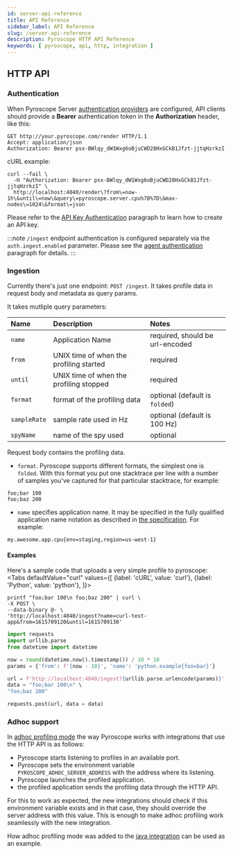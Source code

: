 ```yaml
---
id: server-api-reference
title: API Reference
sidebar_label: API Reference
slug: /server-api-reference
description: Pyroscope HTTP API Reference
keywords: [ pyroscope, api, http, integration ]
---
```





## HTTP API

### Authentication

When Pyroscope Server [authentication providers](auth-overview.mdx) are configured,
API clients should provide a **Bearer** authentication token in the **Authorization** header, like this:

```
GET http://your.pyroscope.com/render HTTP/1.1
Accept: application/json
Authorization: Bearer psx-BWlqy_dW1Wxg6oBjuCWD28HxGCkB1Jfzt-jjtqHzrkzI
```

cURL example:
```shell
curl --fail \
  -H "Authorization: Bearer psx-BWlqy_dW1Wxg6oBjuCWD28HxGCkB1Jfzt-jjtqHzrkzI" \
  http://localhost:4040/render\?from\=now-1h\&until\=now\&query\=pyroscope.server.cpu%7B%7D\&max-nodes\=1024\&format\=json
```

Please refer to the [API Key Authentication](auth-overview.mdx/#api-key-authentication) paragraph to learn how to create
an API key.

:::note
`/ingest` endpoint authentication is configured separately via the `auth.ingest.enabled` parameter. Please see the
[agent authentication](auth-overview.mdx/#agent-authentication) paragraph for details.
:::

### Ingestion

Currently there's just one endpoint: `POST /ingest`. It takes profile data in request body and metadata as query params.

It takes mutliple query parameters:

| Name         | Description                             | Notes                          |
| :----------- | :-------------------------------------- | :----------------------------- |
| `name`       | Application Name                        | required, should be url-encoded|
| `from`       | UNIX time of when the profiling started | required                       |
| `until`      | UNIX time of when the profiling stopped | required                       |
| `format`     | format of the profiling data            | optional (default is `folded`) |
| `sampleRate` | sample rate used in Hz                  | optional (default is 100 Hz)   |
| `spyName`    | name of the spy used                    | optional                       |

Request body contains the profiling data.

* `format`. Pyroscope supports different formats, the simplest one is `folded`. With this format you put one stacktrace per line with a number of samples you've captured for that particular stacktrace, for example:

```
foo;bar 100
foo;baz 200
```

* `name` specifies application name. It may be specified in the fully qualified application name notation as described in [the specification](/docs/flameql#notation). For example:
```
my.awesome.app.cpu{env=staging,region=us-west-1}
```

#### Examples

Here's a sample code that uploads a very simple profile to pyroscope:
<Tabs
  defaultValue="curl"
  values={[
    {label: 'cURL', value: 'curl'},
    {label: 'Python', value: 'python'},
  ]}>
  <TabItem value="curl">

```shell
printf "foo;bar 100\n foo;baz 200" | curl \
-X POST \
--data-binary @- \
'http://localhost:4040/ingest?name=curl-test-app&from=1615709120&until=1615709130'
```

  </TabItem>
  <TabItem value="python">

```python
import requests
import urllib.parse
from datetime import datetime

now = round(datetime.now().timestamp()) / 10 * 10
params = {'from': f'{now - 10}', 'name': 'python.example{foo=bar}'}

url = f'http://localhost:4040/ingest?{urllib.parse.urlencode(params)}'
data = "foo;bar 100\n" \
"foo;baz 200"

requests.post(url, data = data)
```

  </TabItem>
</Tabs>

### Adhoc support

In [adhoc profiling mode](https://pyroscope.io/blog/pyroscope-adhoc-profiling/) the way Pyroscope works with integrations that use
the HTTP API is as follows:
- Pyroscope starts listening to profiles in an available port.
- Pyroscope sets the environment variable `PYROSCOPE_ADHOC_SERVER_ADDRESS` with the address where its listening.
- Pyroscope launches the profiled application.
- the profiled application sends the profiling data through the HTTP API.

For this to work as expected, the new integrations should check if this environment variable exists and in that case,
they should override the server address with this value. This is enough to make adhoc profiling work seamlessly with the new integration.

How adhoc profiling mode was added to the [java integration](https://github.com/pyroscope-io/pyroscope-java/pull/5) can be used as an example.
